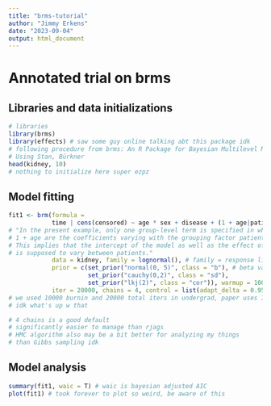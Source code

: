 ```yaml
---
title: "brms-tutorial"
author: "Jimmy Erkens"
date: "2023-09-04"
output: html_document
---
```


# Annotated trial on brms

## Libraries and data initializations

```r
# libraries
library(brms)
library(effects) # saw some guy online talking abt this package idk
# following procedure from brms: An R Package for Bayesian Multilevel Models
# Using Stan, Bürkner
head(kidney, 10)
# nothing to initialize here super ezpz
```

## Model fitting

```r
fit1 <- brm(formula = 
            time | cens(censored) ~ age * sex + disease + (1 + age|patient),
# "In the present example, only one group-level term is specified in which 
# 1 + age are the coefficients varying with the grouping factor patient. 
# This implies that the intercept of the model as well as the effect of age 
# is supposed to vary between patients."
            data = kidney, family = lognormal(), # family = response likelihood
            prior = c(set_prior("normal(0, 5)", class = "b"), # beta variables
                      set_prior("cauchy(0,2)", class = "sd"),
                      set_prior("lkj(2)", class = "cor")), warmup = 10000,
            iter = 20000, chains = 4, control = list(adapt_delta = 0.95))
# we used 10000 burnin and 20000 total iters in undergrad, paper uses 1000/2000
# idk what's up w that

# 4 chains is a good default
# significantly easier to manage than rjags
# HMC algorithm also may be a bit better for analyzing my things
# than Gibbs sampling idk
```

## Model analysis

```r
summary(fit1, waic = T) # waic is bayesian adjusted AIC 
plot(fit1) # took forever to plot so weird, be aware of this
```

